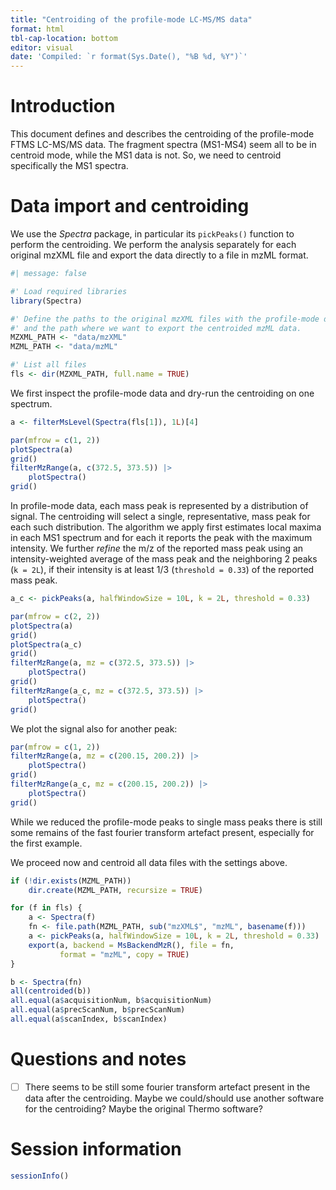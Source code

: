 ```yaml
---
title: "Centroiding of the profile-mode LC-MS/MS data"
format: html
tbl-cap-location: bottom
editor: visual
date: 'Compiled: `r format(Sys.Date(), "%B %d, %Y")`'
---
```


# Introduction

This document defines and describes the centroiding of the profile-mode FTMS
LC-MS/MS data. The fragment spectra (MS1-MS4) seem all to be in centroid mode,
while the MS1 data is not. So, we need to centroid specifically the MS1 spectra.

# Data import and centroiding

We use the *Spectra* package, in particular its `pickPeaks()` function to
perform the centroiding. We perform the analysis separately for each original
mzXML file and export the data directly to a file in mzML format.

```r
#| message: false

#' Load required libraries
library(Spectra)

#' Define the paths to the original mzXML files with the profile-mode data
#' and the path where we want to export the centroided mzML data.
MZXML_PATH <- "data/mzXML"
MZML_PATH <- "data/mzML"

#' List all files
fls <- dir(MZXML_PATH, full.name = TRUE)

```

We first inspect the profile-mode data and dry-run the centroiding on one
spectrum.

```r
a <- filterMsLevel(Spectra(fls[1]), 1L)[4]

par(mfrow = c(1, 2))
plotSpectra(a)
grid()
filterMzRange(a, c(372.5, 373.5)) |>
    plotSpectra()
grid()
```

In profile-mode data, each mass peak is represented by a distribution of
signal. The centroiding will select a single, representative, mass peak for each
such distribution. The algorithm we apply first estimates local maxima in each
MS1 spectrum and for each it reports the peak with the maximum intensity. We
further *refine* the m/z of the reported mass peak using an intensity-weighted
average of the mass peak and the neighboring 2 peaks (`k = 2L`), if their
intensity is at least 1/3 (`threshold = 0.33`) of the reported mass peak.


```r

a_c <- pickPeaks(a, halfWindowSize = 10L, k = 2L, threshold = 0.33)

par(mfrow = c(2, 2))
plotSpectra(a)
grid()
plotSpectra(a_c)
grid()
filterMzRange(a, mz = c(372.5, 373.5)) |>
    plotSpectra()
grid()
filterMzRange(a_c, mz = c(372.5, 373.5)) |>
    plotSpectra()
grid()

```

We plot the signal also for another peak:

```r
par(mfrow = c(1, 2))
filterMzRange(a, mz = c(200.15, 200.2)) |>
    plotSpectra()
grid()
filterMzRange(a_c, mz = c(200.15, 200.2)) |>
    plotSpectra()
grid()
```

While we reduced the profile-mode peaks to single mass peaks there is still some
remains of the fast fourier transform artefact present, especially for the first
example.

We proceed now and centroid all data files with the settings above.

```r
if (!dir.exists(MZML_PATH))
    dir.create(MZML_PATH, recursize = TRUE)

for (f in fls) {
    a <- Spectra(f)
    fn <- file.path(MZML_PATH, sub("mzXML$", "mzML", basename(f)))
    a <- pickPeaks(a, halfWindowSize = 10L, k = 2L, threshold = 0.33)
    export(a, backend = MsBackendMzR(), file = fn,
           format = "mzML", copy = TRUE)
}

b <- Spectra(fn)
all(centroided(b))
all.equal(a$acquisitionNum, b$acquisitionNum)
all.equal(a$precScanNum, b$precScanNum)
all.equal(a$scanIndex, b$scanIndex)
```

# Questions and notes

- [ ] There seems to be still some fourier transform artefact present in the
      data after the centroiding. Maybe we could/should use another software for
      the centroiding? Maybe the original Thermo software?

# Session information

```r
sessionInfo()
```
